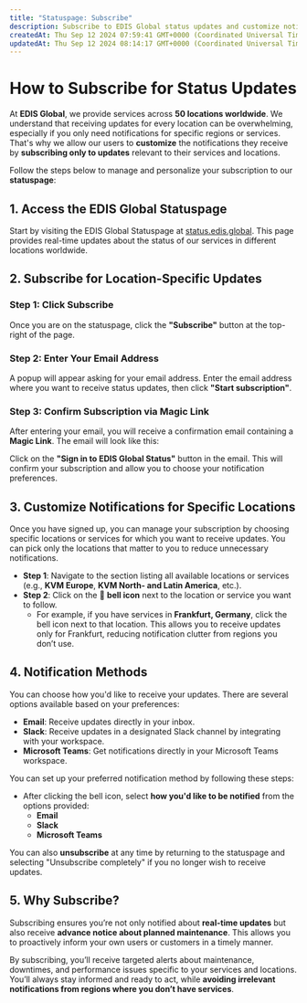 ```yaml
---
title: "Statuspage: Subscribe"
description: Subscribe to EDIS Global status updates and customize notifications for specific locations and services. Stay informed with real-time alerts via email, Slack, or Microsoft Teams.
createdAt: Thu Sep 12 2024 07:59:41 GMT+0000 (Coordinated Universal Time)
updatedAt: Thu Sep 12 2024 08:14:17 GMT+0000 (Coordinated Universal Time)
---
```


# How to Subscribe for Status Updates

At **EDIS Global**, we provide services across **50 locations worldwide**. We understand that receiving updates for every location can be overwhelming, especially if you only need notifications for specific regions or services. That's why we allow our users to **customize** the notifications they receive by **subscribing only to updates** relevant to their services and locations.

Follow the steps below to manage and personalize your subscription to our **statuspage**:

## 1. Access the EDIS Global Statuspage

Start by visiting the EDIS Global Statuspage at [status.edis.global](https://status.edis.global). This page provides real-time updates about the status of our services in different locations worldwide.

## 2. Subscribe for Location-Specific Updates

### Step 1: Click Subscribe

Once you are on the statuspage, click the **"Subscribe"** button at the top-right of the page.

### Step 2: Enter Your Email Address

A popup will appear asking for your email address. Enter the email address where you want to receive status updates, then click **"Start subscription"**.

### Step 3: Confirm Subscription via Magic Link

After entering your email, you will receive a confirmation email containing a **Magic Link**. The email will look like this:

Click on the **"Sign in to EDIS Global Status"** button in the email. This will confirm your subscription and allow you to choose your notification preferences.

## 3. Customize Notifications for Specific Locations

Once you have signed up, you can manage your subscription by choosing specific locations or services for which you want to receive updates. You can pick only the locations that matter to you to reduce unnecessary notifications.

- **Step 1**: Navigate to the section listing all available locations or services (e.g., **KVM Europe**, **KVM North- and Latin America**, etc.).
- **Step 2**: Click on the 🔔 **bell icon** next to the location or service you want to follow.
  - For example, if you have services in **Frankfurt, Germany**, click the bell icon next to that location. This allows you to receive updates only for Frankfurt, reducing notification clutter from regions you don’t use.

## 4. Notification Methods

You can choose how you'd like to receive your updates. There are several options available based on your preferences:

- **Email**: Receive updates directly in your inbox.
- **Slack**: Receive updates in a designated Slack channel by integrating with your workspace.
- **Microsoft Teams**: Get notifications directly in your Microsoft Teams workspace.

You can set up your preferred notification method by following these steps:

- After clicking the bell icon, select **how you'd like to be notified** from the options provided:
  - **Email**
  - **Slack**
  - **Microsoft Teams**

You can also **unsubscribe** at any time by returning to the statuspage and selecting "Unsubscribe completely" if you no longer wish to receive updates.

## 5. Why Subscribe?

Subscribing ensures you’re not only notified about **real-time updates** but also receive **advance notice about planned maintenance**. This allows you to proactively inform your own users or customers in a timely manner.

By subscribing, you’ll receive targeted alerts about maintenance, downtimes, and performance issues specific to your services and locations. You’ll always stay informed and ready to act, while **avoiding irrelevant notifications from regions where you don’t have services**.
